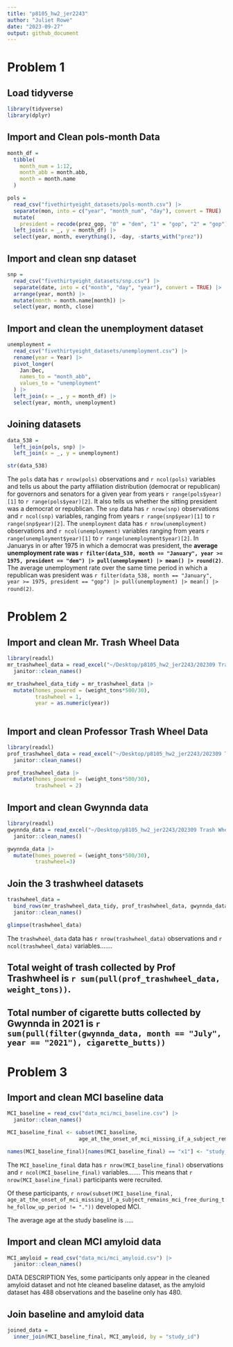 ```yaml
---
title: "p8105_hw2_jer2243"
author: "Juliet Rowe"
date: "2023-09-27"
output: github_document
---
```


# Problem 1

## Load tidyverse
```r
library(tidyverse)
library(dplyr)
```


## Import and Clean pols-month Data

```r
month_df = 
  tibble(
    month_num = 1:12,
    month_abb = month.abb,
    month = month.name
  )

pols = 
  read_csv("fivethirtyeight_datasets/pols-month.csv") |>
  separate(mon, into = c("year", "month_num", "day"), convert = TRUE) |>
  mutate(
    president = recode(prez_gop, "0" = "dem", "1" = "gop", "2" = "gop")) |>
  left_join(x = _, y = month_df) |> 
  select(year, month, everything(), -day, -starts_with("prez")) 
```

## Import and clean snp dataset

```r
snp = 
  read_csv("fivethirtyeight_datasets/snp.csv") |>
  separate(date, into = c("month", "day", "year"), convert = TRUE) |>
  arrange(year, month) |>
  mutate(month = month.name[month]) |>
  select(year, month, close) 
```


## Import and clean the unemployment dataset

```r
unemployment = 
  read_csv("fivethirtyeight_datasets/unemployment.csv") |>
  rename(year = Year) |>
  pivot_longer(
    Jan:Dec, 
    names_to = "month_abb",
    values_to = "unemployment"
  ) |> 
  left_join(x = _, y = month_df) |> 
  select(year, month, unemployment)
```


## Joining datasets
```r
data_538 = 
  left_join(pols, snp) |>
  left_join(x = _, y = unemployment)

str(data_538)
```

The `pols` data has `r nrow(pols)` observations and `r ncol(pols)` variables and tells us about the party affiliation distribution (democrat or republican) for governors and senators for a given year from years `r range(pols$year)[1]` to `r range(pols$year)[2]`. It also tells us whether the sitting president was a democrat or republican. The `snp` data has `r nrow(snp)` observations and `r ncol(snp)` variables, ranging from years `r range(snp$year)[1]` to `r range(snp$year)[2]`. The `unemployment` data has `r nrow(unemployment)` observations and `r ncol(unemployment)` variables ranging from years `r range(unemployment$year)[1]` to `r range(unemployment$year)[2]`. In Januarys in or after 1975 in which a democrat was president, the **average unemployment rate was `r filter(data_538, month == "January", year >= 1975, president == "dem") |> pull(unemployment) |> mean() |> round(2)`**.  The average unemployment rate over the same time period in which a republican was president was `r filter(data_538, month == "January", year >= 1975, president == "gop") |> pull(unemployment) |> mean() |> round(2)`.

# Problem 2

## Import and clean Mr. Trash Wheel Data

```r
library(readxl)
mr_trashwheel_data = read_excel("~/Desktop/p8105_hw2_jer2243/202309 Trash Wheel Collection Data.xlsx", sheet=1, range="A2:N587") |>
  janitor::clean_names()

mr_trashwheel_data_tidy = mr_trashwheel_data |>
  mutate(homes_powered = (weight_tons*500/30),
         trashwheel = 1,
         year = as.numeric(year))
  
```

## Import and clean Professor Trash Wheel Data

```r
library(readxl)
prof_trashwheel_data = read_excel("~/Desktop/p8105_hw2_jer2243/202309 Trash Wheel Collection Data.xlsx", sheet=2, range="A2:M109") |>
  janitor::clean_names()

prof_trashwheel_data |>
  mutate(homes_powered = (weight_tons*500/30),
         trashwheel = 2)

```

## Import and clean Gwynnda data

```r
library(readxl)
gwynnda_data = read_excel("~/Desktop/p8105_hw2_jer2243/202309 Trash Wheel Collection Data.xlsx", sheet=4, range="A2:L159") |>
  janitor::clean_names()

gwynnda_data |>
  mutate(homes_powered = (weight_tons*500/30),
         trashwheel=3)
```

## Join the 3 trashwheel datasets
```r
trashwheel_data =
  bind_rows(mr_trashwheel_data_tidy, prof_trashwheel_data, gwynnda_data) |>
  janitor::clean_names()

glimpse(trashwheel_data)

```

The `trashwheel_data` data has `r nrow(trashwheel_data)` observations and `r ncol(trashwheel_data)` variables.......



## Total weight of trash collected by Prof Trashwheel is `r sum(pull(prof_trashwheel_data, weight_tons))`.


 
## Total number of cigarette butts collected by Gwynnda in 2021 is `r sum(pull(filter(gwynnda_data, month == "July", year == "2021"), cigarette_butts))`


# Problem 3

## Import and clean MCI baseline data
```r
MCI_baseline = read_csv("data_mci/mci_baseline.csv") |>
  janitor::clean_names()

MCI_baseline_final <- subset(MCI_baseline, 
                       age_at_the_onset_of_mci_missing_if_a_subject_remains_mci_free_during_the_follow_up_period >= age_at_the_study_baseline | age_at_the_onset_of_mci_missing_if_a_subject_remains_mci_free_during_the_follow_up_period == ".")

names(MCI_baseline_final)[names(MCI_baseline_final) == "x1"] <- "study_id"

```

The `MCI_baseline_final` data has `r nrow(MCI_baseline_final)` observations and `r ncol(MCI_baseline_final)` variables....... This means that `r nrow(MCI_baseline_final)` participants were recruited.

Of these participants, `r nrow(subset(MCI_baseline_final, age_at_the_onset_of_mci_missing_if_a_subject_remains_mci_free_during_the_follow_up_period != "."))` developed MCI.

The average age at the study baseline is .....


## Import and clean MCI amyloid data
```r
MCI_amyloid = read_csv("data_mci/mci_amyloid.csv") |>
  janitor::clean_names()

```
DATA DESCRIPTION
Yes, some participants only appear in the cleaned amyloid dataset and not hte cleaned baseline dataset, as the amyloid dataset has 488 observations and the baseline only has 480. 

## Join baseline and amyloid data
```r
joined_data = 
  inner_join(MCI_baseline_final, MCI_amyloid, by = "study_id")
```


